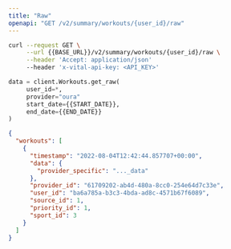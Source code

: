 ```yaml
---
title: "Raw"
openapi: "GET /v2/summary/workouts/{user_id}/raw"
---
```


<RequestExample>

```bash Bash
curl --request GET \
     --url {{BASE_URL}}/v2/summary/workouts/{user_id}/raw \
     --header 'Accept: application/json'
     --header 'x-vital-api-key: <API_KEY>'
```

```python Python
data = client.Workouts.get_raw(
     user_id=*,
     provider="oura"
     start_date={{START_DATE}},
     end_date={{END_DATE}}
)
```

</RequestExample>

<ResponseExample>

```json Example
{
  "workouts": [
    {
      "timestamp": "2022-08-04T12:42:44.857707+00:00",
      "data": {
        "provider_specific": "..._data"
      },
      "provider_id": "61709202-ab4d-480a-8cc0-254e64d7c33e",
      "user_id": "ba6a785a-b3c3-4bda-ad8c-4571b67f6089",
      "source_id": 1,
      "priority_id": 1,
      "sport_id": 3
    }
  ]
}
```

</ResponseExample>
